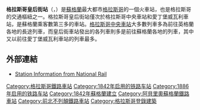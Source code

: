 {{refimprove|time=2015-01-10T17:20:26+00:00}}
'''格拉斯哥皇后街站'''（{{lang-en|Glasgow Queen Street station}}，{{lang-gd|Stèisean Ghlaschu Sràid na Banrighinn}}）是[[蘇格蘭|蘇格蘭]]最大都市[[格拉斯哥|格拉斯哥]]的一個火車站，也是格拉斯哥的交通樞紐之一。格拉斯哥皇后街站僅次於格拉斯哥中央車站和愛丁堡威瓦利車站，是蘇格蘭乘客數第三多的車站。[[格拉斯哥中央車站|格拉斯哥中央車站]]大多數列車多為前往英格蘭各地的長途列車，而皇后街車站發出的各列車則多是前往蘇格蘭各地的列車，其中又以前往愛丁堡威瓦利車站的列車最多。
== 外部連結 ==
{{commonscat|Glasgow Queen Street station}}
*[http://www.nationalrail.co.uk/stations/GLQ.html Station Information from National Rail] {{Wayback|url=http://www.nationalrail.co.uk/stations/GLQ.html |date=20130405032028 }}
{{英國主要鐵路車站}}

{{DEFAULTSORT:Glasgow Queen Street}}
[[Category:格拉斯哥鐵路車站|Category:格拉斯哥鐵路車站]]
[[Category:1842年启用的铁路车站|Category:1842年启用的铁路车站]]
[[Category:1886年启用的铁路车站|Category:1886年启用的铁路车站]]
[[Category:1842年蘇格蘭建立|Category:1842年蘇格蘭建立]]
[[Category:阿貝里奧蘇格蘭鐵路車站|Category:阿貝里奧蘇格蘭鐵路車站]]
[[Category:前北不列顛鐵路車站|Category:前北不列顛鐵路車站]]
[[Category:格拉斯哥登錄建築|Category:格拉斯哥登錄建築]]